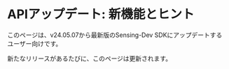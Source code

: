 # APIアップデート: 新機能とヒント

このページは、v24.05.07から最新版のSensing-Dev SDKにアップデートするユーザー向けです。

新たなリリースがあるたびに、このページは更新されます。